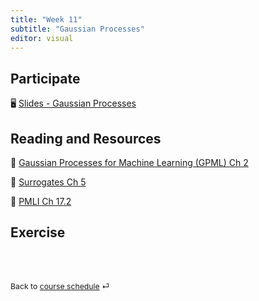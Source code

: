 ```yaml
---
title: "Week 11"
subtitle: "Gaussian Processes"
editor: visual
---
```


::: callout-important
:::

## Participate

🖥️ [Slides - Gaussian Processes](/slides/12-gp.html)


## Reading and Resources

📖 [Gaussian Processes for Machine Learning (GPML) Ch 2](https://gaussianprocess.org/gpml/chapters/)

📖 [Surrogates Ch 5](https://bookdown.org/rbg/surrogates/chap5.html)

📖 [PMLI Ch 17.2](https://probml.github.io/pml-book/book1.html)


## Exercise

<!-- 📋 [Lab-20 Simple Linear Regression](/exercise/lab20-slr.html) -->

<br><br>

::: {style="font-size: 0.875em;"}
Back to [course schedule](/ "Course schedule") ⏎
:::
